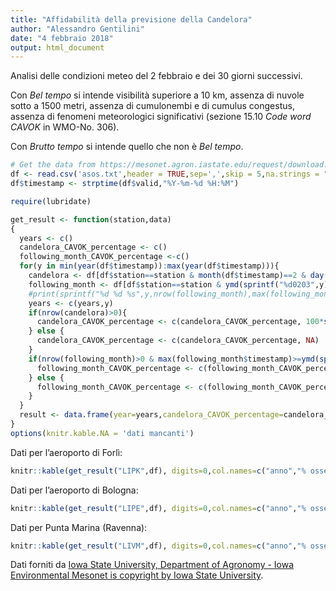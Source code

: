 ```yaml
---
title: "Affidabilità della previsione della Candelora"
author: "Alessandro Gentilini"
date: "4 febbraio 2018"
output: html_document
---
```


Analisi delle condizioni meteo del 2 febbraio e dei 30 giorni successivi.

Con *Bel tempo* si intende visibilità superiore a 10 km, assenza di nuvole sotto a 1500 metri,
assenza di cumulonembi e di cumulus congestus, assenza di fenomeni meteorologici significativi (sezione 15.10 *Code word CAVOK* in WMO-No. 306).

Con *Brutto tempo* si intende quello che non è *Bel tempo*.

```r
# Get the data from https://mesonet.agron.iastate.edu/request/download.phtml?network=IT__ASOS
df <- read.csv('asos.txt',header = TRUE,sep=',',skip = 5,na.strings = "M")
df$timestamp <- strptime(df$valid,"%Y-%m-%d %H:%M")

require(lubridate)

get_result <- function(station,data)
{
  years <- c()
  candelora_CAVOK_percentage <- c()
  following_month_CAVOK_percentage <-c()
  for(y in min(year(df$timestamp)):max(year(df$timestamp))){
    candelora <- df[df$station==station & month(df$timestamp)==2 & day(df$timestamp)==2 & year(df$timestamp)==y,]
    following_month <- df[df$station==station & ymd(sprintf("%d0203",y))<df$timestamp & df$timestamp<ymd(sprintf("%d0303",y)),]
    #print(sprintf("%d %d %s",y,nrow(following_month),max(following_month$timestamp)))
    years <- c(years,y)
    if(nrow(candelora)>0){
      candelora_CAVOK_percentage <- c(candelora_CAVOK_percentage, 100*sum(grepl('CAVOK',candelora$metar))/nrow(candelora))
    } else {
      candelora_CAVOK_percentage <- c(candelora_CAVOK_percentage, NA)
    }
    if(nrow(following_month)>0 & max(following_month$timestamp)>=ymd(sprintf("%d0302",y))){
      following_month_CAVOK_percentage <- c(following_month_CAVOK_percentage, 100*sum(grepl('CAVOK',following_month$metar))/nrow(following_month))
    } else {
      following_month_CAVOK_percentage <- c(following_month_CAVOK_percentage, NA)
    }
  }
  result <- data.frame(year=years,candelora_CAVOK_percentage=candelora_CAVOK_percentage,following_month_CAVOK_percentage=100-following_month_CAVOK_percentage)  
}
options(knitr.kable.NA = 'dati mancanti')
```

Dati per l'aeroporto di Forlì:

```r
knitr::kable(get_result("LIPK",df), digits=0,col.names=c("anno","% osservazioni bel tempo il 2 febbraio","% osservazioni brutto tempo nei 30 giorni successivi"))
```

Dati per l'aeroporto di Bologna:

```r
knitr::kable(get_result("LIPE",df), digits=0,col.names=c("anno","% osservazioni bel tempo il 2 febbraio","% osservazioni brutto tempo nei 30 giorni successivi"))
```

Dati per Punta Marina (Ravenna):

```r
knitr::kable(get_result("LIVM",df), digits=0,col.names=c("anno","% osservazioni bel tempo il 2 febbraio","% osservazioni brutto tempo nei 30 giorni successivi"))
```

Dati forniti da [Iowa State University, Department of Agronomy - Iowa Environmental Mesonet is copyright by Iowa State University](https://mesonet.agron.iastate.edu/request/download.phtml?network=IT__ASOS).


